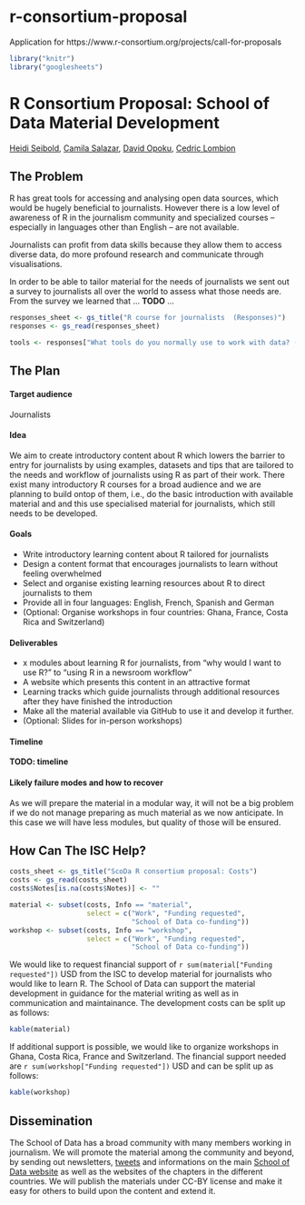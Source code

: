 # r-consortium-proposal
Application for https://www.r-consortium.org/projects/call-for-proposals

```r
library("knitr")
library("googlesheets")
```



# R Consortium Proposal: School of Data Material Development

[Heidi Seibold](http://www.ebpi.uzh.ch/en/aboutus/departments/biostatistics/teambiostats/seibold.html),
[Camila Salazar](),
[David Opoku](),
[Cedric Lombion]()

## The Problem
R has great tools for accessing and analysing open data sources, which would be
hugely beneficial to journalists.  However there is a low level of awareness of
R in the journalism community and specialized courses -- especially in
languages other than English -- are not available.

Journalists can profit from data skills because they allow them to access
diverse data, do more profound research and communicate through visualisations.

In order to be
able to tailor material for the needs of journalists we sent out a survey to
journalists all over the world to assess what those needs are. From the survey
we learned that ... **TODO** ...

```r
responses_sheet <- gs_title("R course for journalists  (Responses)")
responses <- gs_read(responses_sheet)

tools <- responses["What tools do you normally use to work with data? (select all that apply)"]
```



## The Plan

#### Target audience
Journalists

#### Idea
We aim to create introductory content about R which lowers the barrier to entry 
for journalists by using examples, datasets and tips that are tailored to the 
needs and workflow of journalists using R as part of their work.
There exist many introductory R courses for a broad audience and we are planning
to build ontop of them, i.e., do the basic introduction with available material
and and this use specialised material for journalists, which still needs to be 
developed. 

#### Goals

- Write introductory learning content about R tailored for journalists
- Design a content format that encourages journalists to learn without feeling overwhelmed
- Select and organise existing learning resources about R to direct journalists to them
- Provide all in four languages: English, French, Spanish and German
- (Optional: Organise workshops in four countries: Ghana, France, Costa Rica and Switzerland)

#### Deliverables

- x modules about learning R for journalists, from "why would I want to use R?" to 
  "using R in a newsroom workflow"
- A website which presents this content in an attractive format
- Learning tracks which guide journalists through additional resources after 
  they have finished the introduction
- Make all the material available via GitHub to use it and develop it further.
- (Optional: Slides for in-person workshops)


#### Timeline
**TODO: timeline**


#### Likely failure modes and how to recover
As we will prepare the material in a modular way, it will not be a big problem
if we do not manage preparing as much material as we now anticipate. In this
case we will have less modules, but quality of those will be ensured.



## How Can The ISC Help?

```r

costs_sheet <- gs_title("ScoDa R consortium proposal: Costs")
costs <- gs_read(costs_sheet)
costs$Notes[is.na(costs$Notes)] <- ""

material <- subset(costs, Info == "material", 
                   select = c("Work", "Funding requested", 
                              "School of Data co-funding"))
workshop <- subset(costs, Info == "workshop",  
                   select = c("Work", "Funding requested", 
                              "School of Data co-funding"))
```

We would like to request financial support of `r sum(material["Funding requested"])` 
USD from the ISC to develop material for journalists who would like to learn R. 
The School of Data can support the material development in guidance for the 
material writing as well as in communication and maintainance.
The development costs can be split up as follows: 
```r
kable(material)
```


If additional support is possible, we would like to organize workshops in Ghana, 
Costa Rica, France and Switzerland. The financial support needed are 
`r sum(workshop["Funding requested"])` USD and can be split up as follows:
```r
kable(workshop)
```


## Dissemination
The School of Data has a broad community with many members working in journalism.
We will promote the material among the community and beyond, by sending out
newsletters, [tweets](https://twitter.com/SchoolOfData) and informations on the main 
[School of Data website](https://schoolofdata.org/) as well
as the websites of the chapters in the different countries. We will publish
the materials under CC-BY license and make it easy for others to build upon the
content and extend it.





